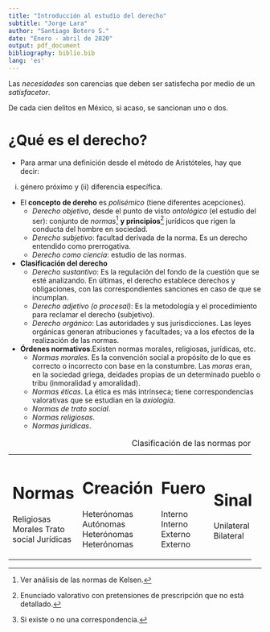 ```yaml
---
title: "Introducción al estudio del derecho"
subtitle: "Jorge Lara"
author: "Santiago Botero S."
date: "Enero - abril de 2020"
output: pdf_document
bibliography: biblio.bib
lang: 'es'
---
```


Las *necesidades* son carencias que deben ser satisfecha por medio de un
*satisfacetor*.

De cada cien delitos en México, si acaso, se sancionan uno o dos.

# ¿Qué es el derecho?

+ Para armar una definición desde el método de Aristóteles, hay que decir:
(i) género próximo y (ii) diferencia específica.

+ El **concepto de dereho** es *polisémico* (tiene diferentes acepciones).
    - *Derecho objetivo*, desde el punto de visto *ontológico* (el estudio del
      ser): conjunto de *normas*[^1] **y principios**[^2] jurídicos que rigen la
      conducta del hombre en  sociedad.
    - *Derecho subjetivo*: facultad derivada de la norma. Es un derecho
        entendido como prerrogativa.
    - *Derecho como ciencia*: estudio de las normas.

+ **Clasificación del derecho**
    - *Derecho sustantivo*: Es la regulación del fondo de la cuestión que se
      esté analizando. En últimas, el derecho establece derechos y obligaciones,
      con las correspondientes sanciones en caso de que se incumplan.
    - *Derecho adjetivo (o procesal)*: Es la metodología y el procedimiento
        para reclamar el derecho (subjetivo).
    - *Derecho orgánico*: Las autoridades y sus jurisdicciones. Las leyes
      orgánicas generan atribuciones y facultades; va a los efectos de la
      realización de las normas.

+ **Órdenes normativos**.Existen normas morales, religiosas, jurídicas, etc.
    - *Normas morales*. Es la convención social a propósito de lo que es
      correcto o incorrecto con base en la constumbre. Las *moras* eran, en la
      sociedad griega, deidades propias de un determinado pueblo o tribu
      (inmoralidad y amoralidad).
    - *Normas éticas*. La ética es más intrínseca; tiene correspondencias
      valorativas que se estudian en la *axiología*.
    - *Normas de trato social*.
    - *Normas religiosas*.
    - *Normas jurídicas*.

+---------------+---------------+-----------+-------------------+---------------+
| Normas        | Creación      | Fuero     | Sinalagmática[^3] | Coercibilidad |
+===============+===============+===========+===================+===============|
| Religiosas    | Heterónomas   | Interno   | Unilateral        | Incoercible   |
| Morales       | Autónomas     | Interno   | Unilateral        | Incoercible   |
| Trato social  | Heterónomas   | Externo   | Bilateral         | Incoercible   |
| Jurídicas     | Heterónomas   | Externo   | Bilateral         | Coercible     |
+---------------+---------------+-----------+-------------------+---------------+
Table: Clasificación de las normas por sus características.

[^1]: Ver análisis de las normas de Kelsen.
[^2]: Enunciado valorativo con pretensiones de prescripción que no está
detallado.
[^3]: Si existe o no una correspondencia.
